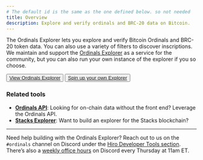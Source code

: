 ```yaml
---
# The default id is the same as the one defined below. so not needed
title: Overview
description: Explore and verify ordinals and BRC-20 data on Bitcoin.
---
```



The Ordinals Explorer lets you explore and verify Bitcoin Ordinals and BRC-20 token data. You can also use a variety of filters to discover inscriptions. We maintain and support the [Ordinals Explorer](https://ordinals.hiro.so) as a service for the community, but you can also run your own instance of the explorer if you so choose.

<div className="flex gap-4">
  <Button className="bg-orange-500 hover:bg-orange-600">
    <a href="https://ordinals.hiro.so" target="_blank" className="no-underline">
      View Ordinals Explorer
    </a>
  </Button>
  <Button variant="outline">
    <a href="./guides/build-explorer" target="_blank" className="no-underline">
      Spin up your own Explorer
    </a>
  </Button>
</div>

### Related tools

- **[Ordinals API](/ordinals/api)**: Looking for on-chain data without the front end? Leverage the Ordinals API.
- **[Stacks Explorer](/stacks/explorer/guides/build-explorer)**: Want to build an explorer for the Stacks blockchain?

---

Need help building with the Ordinals Explorer? Reach out to us on the `#ordinals` channel on Discord under the [Hiro Developer Tools section](https://stacks.chat/). There’s also a [weekly office hours](https://events.stacks.co/event/HD16484710) on Discord every Thursday at 11am ET.
